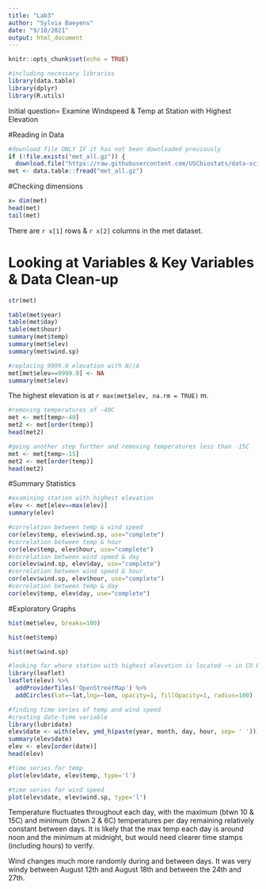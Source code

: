 ```yaml
---
title: "Lab3"
author: "Sylvia Baeyens"
date: "9/10/2021"
output: html_document
---
```


```r
knitr::opts_chunk$set(echo = TRUE)

```

```r
#including necessary libraries
library(data.table)
library(dplyr)
library(R.utils)
```

Initial question= Examine Windspeed & Temp at Station with Highest Elevation

#Reading in Data

```r
#download file ONLY IF it has not been downloaded previously
if (!file.exists("met_all.gz")) {
  download.file("https://raw.githubusercontent.com/USCbiostats/data-science-data/master/02_met/met_all.gz", "met_all.gz", method="libcurl", timeout = 60)}
met <- data.table::fread("met_all.gz")
```

#Checking dimensions 

```r
x= dim(met)
head(met)
tail(met)
```

There are `r x[1]` rows & `r x[2]` columns in the met dataset.

# Looking at Variables & Key Variables & Data Clean-up

```r
str(met)

table(met$year)
table(met$day)
table(met$hour)
summary(met$temp)
summary(met$elev)
summary(met$wind.sp)

#replacing 9999.0 elevation with N//A
met[met$elev==9999.0] <- NA
summary(met$elev)
```

The highest elevation is at `r max(met$elev, na.rm = TRUE)` m. 

```r
#removing temperatures of -40C
met <- met[temp>-40]
met2 <- met[order(temp)]
head(met2)

#going another step further and removing temperatures less than -15C
met <- met[temp>-15]
met2 <- met[order(temp)]
head(met2)
```

#Summary Statistics

```r
#examining station with highest elevation
elev <- met[elev==max(elev)]
summary(elev)

#correlation between temp & wind speed
cor(elev$temp, elev$wind.sp, use="complete")
#correlation between temp & hour
cor(elev$temp, elev$hour, use="complete")
#correlation between wind speed & day
cor(elev$wind.sp, elev$day, use="complete")
#correlation between wind speed & hour
cor(elev$wind.sp, elev$hour, use="complete")
#correlation between temp & day
cor(elev$temp, elev$day, use="complete")

```

#Exploratory Graphs

```r
hist(met$elev, breaks=100)

hist(met$temp)

hist(met$wind.sp)

#looking for where station with highest elevation is located -> in CO Rocky Mountain Park
library(leaflet)
leaflet(elev) %>%
  addProviderTiles('OpenStreetMap') %>% 
  addCircles(lat=~lat,lng=~lon, opacity=1, fillOpacity=1, radius=100)

#finding time series of temp and wind speed
#creating date-time variable
library(lubridate)
elev$date <- with(elev, ymd_h(paste(year, month, day, hour, sep= ' ')))
summary(elev$date)
elev <- elev[order(date)]
head(elev)

#time series for temp
plot(elev$date, elev$temp, type='l')

#time series for wind speed
plot(elev$date, elev$wind.sp, type='l')
```

Temperature fluctuates throughout each day, with the maximum (btwn 10 & 15C) and minimum (btwn 2 & 6C) temperatures per day remaining relatively constant between days. It is likely that the max temp each day is around noon and the minimum at midnight, but would need clearer time stamps (including hours) to verify.

Wind changes much more randomly during and between days. It was very windy between August 12th and August 18th and between the 24th and 27th. 

